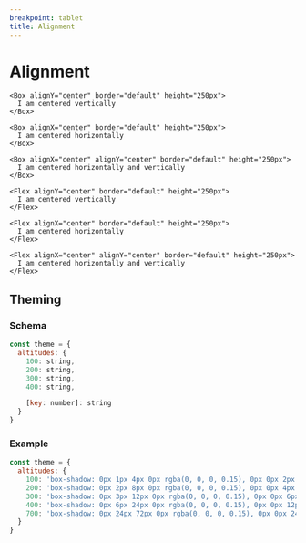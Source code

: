 ```yaml
---
breakpoint: tablet
title: Alignment
---
```


# Alignment

```jsx-live
<Box alignY="center" border="default" height="250px">
  I am centered vertically
</Box>
```

```jsx-live
<Box alignX="center" border="default" height="250px">
  I am centered horizontally
</Box>
```

```jsx-live
<Box alignX="center" alignY="center" border="default" height="250px">
  I am centered horizontally and vertically
</Box>
```

```jsx-live
<Flex alignY="center" border="default" height="250px">
  I am centered vertically
</Flex>
```

```jsx-live
<Flex alignX="center" border="default" height="250px">
  I am centered horizontally
</Flex>
```

```jsx-live
<Flex alignX="center" alignY="center" border="default" height="250px">
  I am centered horizontally and vertically
</Flex>
```


## Theming

### Schema

```jsx
const theme = {
  altitudes: {
    100: string,
    200: string,
    300: string,
    400: string,

    [key: number]: string
  }
}
```

### Example

```jsx
const theme = {
  altitudes: {
    100: 'box-shadow: 0px 1px 4px 0px rgba(0, 0, 0, 0.15), 0px 0px 2px 1px rgba(0, 0, 0, 0.02)',
    200: 'box-shadow: 0px 2px 8px 0px rgba(0, 0, 0, 0.15), 0px 0px 4px 2px rgba(0, 0, 0, 0.02)',
    300: 'box-shadow: 0px 3px 12px 0px rgba(0, 0, 0, 0.15), 0px 0px 6px 3px rgba(0, 0, 0, 0.02)',
    400: 'box-shadow: 0px 6px 24px 0px rgba(0, 0, 0, 0.15), 0px 0px 12px 6px rgba(0, 0, 0, 0.02)',
    700: 'box-shadow: 0px 24px 72px 0px rgba(0, 0, 0, 0.15), 0px 0px 24px 72px rgba(0, 0, 0, 0.02)',
  }
}
```
